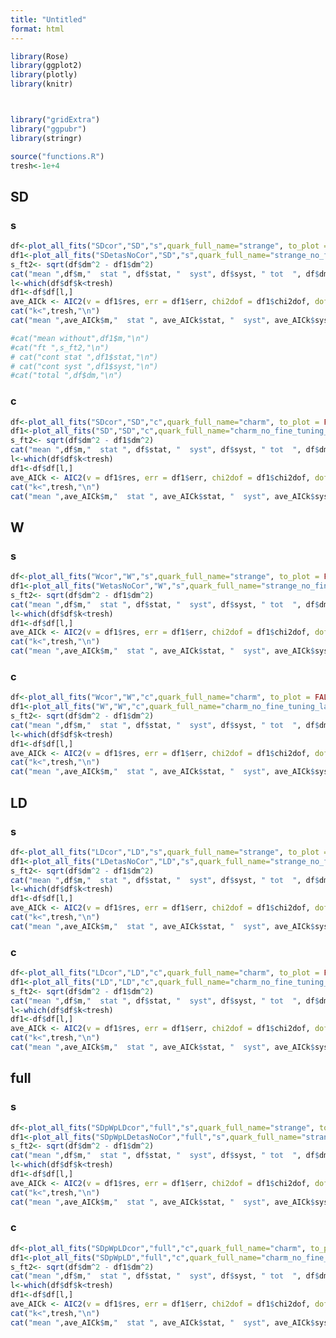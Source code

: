 ```yaml
---
title: "Untitled"
format: html
---
```

  
```r
library(Rose)
library(ggplot2)
library(plotly)
library(knitr)



library("gridExtra")
library("ggpubr")
library(stringr)

source("functions.R")
tresh<-1e+4
```

## SD

### s

```r
df<-plot_all_fits("SDcor","SD","s",quark_full_name="strange", to_plot = FALSE)
df1<-plot_all_fits("SDetasNoCor","SD","s",quark_full_name="strange_no_fine_tuning_latt", to_plot = FALSE)
s_ft2<- sqrt(df$dm^2 - df1$dm^2)
cat("mean ",df$m,"  stat ", df$stat, "  syst", df$syst, " tot  ", df$dm ,"\n")
l<-which(df$df$k<tresh)
df1<-df$df[l,]
ave_AICk <- AIC2(v = df1$res, err = df1$err, chi2dof = df1$chi2dof, dof = df1$dof, npar = df1$Npar, multiplicity = df1$mult)
cat("k<",tresh,"\n")
cat("mean ",ave_AICk$m,"  stat ", ave_AICk$stat, "  syst", ave_AICk$syst, " tot  ", ave_AICk$dm ,"\n")

#cat("mean without",df1$m,"\n")
#cat("ft ",s_ft2,"\n")
# cat("cont stat ",df1$stat,"\n")
# cat("cont syst ",df1$syst,"\n")
#cat("total ",df$dm,"\n")
```

### c

```r
df<-plot_all_fits("SDcor","SD","c",quark_full_name="charm", to_plot = FALSE)
df1<-plot_all_fits("SD","SD","c",quark_full_name="charm_no_fine_tuning_latt", to_plot = FALSE)
s_ft2<- sqrt(df$dm^2 - df1$dm^2)
cat("mean ",df$m,"  stat ", df$stat, "  syst", df$syst, " tot  ", df$dm ,"\n")
l<-which(df$df$k<tresh)
df1<-df$df[l,]
ave_AICk <- AIC2(v = df1$res, err = df1$err, chi2dof = df1$chi2dof, dof = df1$dof, npar = df1$Npar, multiplicity = df1$mult)
cat("k<",tresh,"\n")
cat("mean ",ave_AICk$m,"  stat ", ave_AICk$stat, "  syst", ave_AICk$syst, " tot  ", ave_AICk$dm ,"\n")

```


## W

### s

```r
df<-plot_all_fits("Wcor","W","s",quark_full_name="strange", to_plot = FALSE)
df1<-plot_all_fits("WetasNoCor","W","s",quark_full_name="strange_no_fine_tuning_latt", to_plot = FALSE)
s_ft2<- sqrt(df$dm^2 - df1$dm^2)
cat("mean ",df$m,"  stat ", df$stat, "  syst", df$syst, " tot  ", df$dm ,"\n")
l<-which(df$df$k<tresh)
df1<-df$df[l,]
ave_AICk <- AIC2(v = df1$res, err = df1$err, chi2dof = df1$chi2dof, dof = df1$dof, npar = df1$Npar, multiplicity = df1$mult)
cat("k<",tresh,"\n")
cat("mean ",ave_AICk$m,"  stat ", ave_AICk$stat, "  syst", ave_AICk$syst, " tot  ", ave_AICk$dm ,"\n")

```

### c

```r
df<-plot_all_fits("Wcor","W","c",quark_full_name="charm", to_plot = FALSE)
df1<-plot_all_fits("W","W","c",quark_full_name="charm_no_fine_tuning_latt", to_plot = FALSE)
s_ft2<- sqrt(df$dm^2 - df1$dm^2)
cat("mean ",df$m,"  stat ", df$stat, "  syst", df$syst, " tot  ", df$dm ,"\n")
l<-which(df$df$k<tresh)
df1<-df$df[l,]
ave_AICk <- AIC2(v = df1$res, err = df1$err, chi2dof = df1$chi2dof, dof = df1$dof, npar = df1$Npar, multiplicity = df1$mult)
cat("k<",tresh,"\n")
cat("mean ",ave_AICk$m,"  stat ", ave_AICk$stat, "  syst", ave_AICk$syst, " tot  ", ave_AICk$dm ,"\n")

```

## LD

### s


```r
df<-plot_all_fits("LDcor","LD","s",quark_full_name="strange", to_plot = FALSE)
df1<-plot_all_fits("LDetasNoCor","LD","s",quark_full_name="strange_no_fine_tuning_latt", to_plot = FALSE)
s_ft2<- sqrt(df$dm^2 - df1$dm^2)
cat("mean ",df$m,"  stat ", df$stat, "  syst", df$syst, " tot  ", df$dm ,"\n")
l<-which(df$df$k<tresh)
df1<-df$df[l,]
ave_AICk <- AIC2(v = df1$res, err = df1$err, chi2dof = df1$chi2dof, dof = df1$dof, npar = df1$Npar, multiplicity = df1$mult)
cat("k<",tresh,"\n")
cat("mean ",ave_AICk$m,"  stat ", ave_AICk$stat, "  syst", ave_AICk$syst, " tot  ", ave_AICk$dm ,"\n")

```

### c

```r
df<-plot_all_fits("LDcor","LD","c",quark_full_name="charm", to_plot = FALSE)
df1<-plot_all_fits("LD","LD","c",quark_full_name="charm_no_fine_tuning_latt", to_plot = FALSE)
s_ft2<- sqrt(df$dm^2 - df1$dm^2)
cat("mean ",df$m,"  stat ", df$stat, "  syst", df$syst, " tot  ", df$dm ,"\n")
l<-which(df$df$k<tresh)
df1<-df$df[l,]
ave_AICk <- AIC2(v = df1$res, err = df1$err, chi2dof = df1$chi2dof, dof = df1$dof, npar = df1$Npar, multiplicity = df1$mult)
cat("k<",tresh,"\n")
cat("mean ",ave_AICk$m,"  stat ", ave_AICk$stat, "  syst", ave_AICk$syst, " tot  ", ave_AICk$dm ,"\n")

```

## full

### s

```r
df<-plot_all_fits("SDpWpLDcor","full","s",quark_full_name="strange", to_plot = FALSE)
df1<-plot_all_fits("SDpWpLDetasNoCor","full","s",quark_full_name="strange_no_fine_tuning_latt", to_plot = FALSE)
s_ft2<- sqrt(df$dm^2 - df1$dm^2)
cat("mean ",df$m,"  stat ", df$stat, "  syst", df$syst, " tot  ", df$dm ,"\n")
l<-which(df$df$k<tresh)
df1<-df$df[l,]
ave_AICk <- AIC2(v = df1$res, err = df1$err, chi2dof = df1$chi2dof, dof = df1$dof, npar = df1$Npar, multiplicity = df1$mult)
cat("k<",tresh,"\n")
cat("mean ",ave_AICk$m,"  stat ", ave_AICk$stat, "  syst", ave_AICk$syst, " tot  ", ave_AICk$dm ,"\n")

```

### c

```r
df<-plot_all_fits("SDpWpLDcor","full","c",quark_full_name="charm", to_plot = FALSE)
df1<-plot_all_fits("SDpWpLD","full","c",quark_full_name="charm_no_fine_tuning_latt", to_plot = FALSE)
s_ft2<- sqrt(df$dm^2 - df1$dm^2)
cat("mean ",df$m,"  stat ", df$stat, "  syst", df$syst, " tot  ", df$dm ,"\n")
l<-which(df$df$k<tresh)
df1<-df$df[l,]
ave_AICk <- AIC2(v = df1$res, err = df1$err, chi2dof = df1$chi2dof, dof = df1$dof, npar = df1$Npar, multiplicity = df1$mult)
cat("k<",tresh,"\n")
cat("mean ",ave_AICk$m,"  stat ", ave_AICk$stat, "  syst", ave_AICk$syst, " tot  ", ave_AICk$dm ,"\n")

```